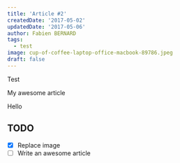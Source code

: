 ```yaml
---
title: 'Article #2'
createdDate: '2017-05-02'
updatedDate: '2017-05-06'
author: Fabien BERNARD
tags:
  - test
image: cup-of-coffee-laptop-office-macbook-89786.jpeg
draft: false
---
```


Test


<Counter />

My awesome article

Hello

## TODO

-   [x] Replace image
-   [ ] Write an awesome article
